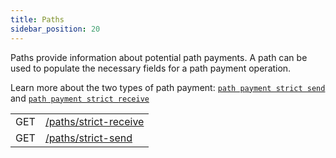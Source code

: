 ```yaml
---
title: Paths
sidebar_position: 20
---
```



Paths provide information about potential path payments. A path can be used to populate the necessary fields for a path payment operation.

Learn more about the two types of path payment: [`path payment strict send`](/docs/learn/fundamentals/list-of-operations#path-payment-strict-send) and [`path payment strict receive`](/docs/learn/fundamentals/list-of-operations#path-payment-strict-receive)

<EndpointsTable title="Endpoints">

|     |                                               |
| --- | --------------------------------------------- |
| GET | [/paths/strict-receive](./strict-receive.mdx) |
| GET | [/paths/strict-send](./strict-send.mdx)       |

</EndpointsTable>
